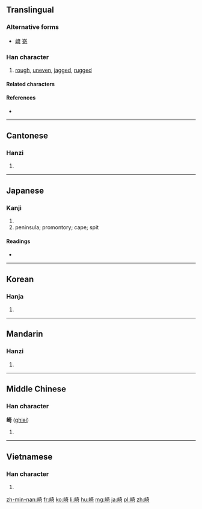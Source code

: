 {{also|埼|﨑|嵜}}
==Translingual==
===Alternative forms===
* [[﨑]] [[嵜]]

===Han character===
{{Han char|rn=46|rad=山|as=08|sn=11|four=2472<sub>1</sub>|canj=山大一口 (UKMR)|ids=⿰[[山]][[奇]]}}

# [[rough]], [[uneven]], [[jagged]], [[rugged]]

====Related characters====

====References====
* {{Han ref|kx=0313.190|dkj=08169|dj=0614.150|hdz=10778.100|uh=5D0E|ud=23822|bh=B154|bd=45396}}

----

==Cantonese==

===Hanzi===
{{yue-hanzi|jyut=|y=kei1}}

# {{defn|lang=yue|sort=山08}}

----

==Japanese==

===Kanji===
{{ja-kanji|grade=c|rs=山08}}

# {{defn|lang=ja|sort=山08}}
# peninsula; promontory; cape; spit

====Readings====
* {{ja-readings|on=[[き]] (ki)|kun=[[さき]] (saki), [[ざき]] (zaki), [[けわしい]] (kewashii)}}

----

==Korean==

===Hanja===
{{ko-hanja|hangeul=기|rv=gi|mr=ki}}

# {{defn|lang=ko|sort=山08}}

----

==Mandarin==

===Hanzi===
{{cmn-hanzi|pin=[[qí]] ([[qi2]])|wg=ch'i<sup>2</sup>}}

# {{defn|lang=cmn|sort=山08}}

----

==Middle Chinese==

===Han character===
'''崎''' ([[ghiəi]])

# {{defn|lang=ltc|sort=山08}}

----

==Vietnamese==

===Han character===
{{vi-hantu|[[khi]], [[kì]], [[tiên]]|rs=山08}}

# {{defn|lang=vi|sort=山08}}

[[zh-min-nan:崎]]
[[fr:崎]]
[[ko:崎]]
[[li:崎]]
[[hu:崎]]
[[mg:崎]]
[[ja:崎]]
[[pl:崎]]
[[zh:崎]]